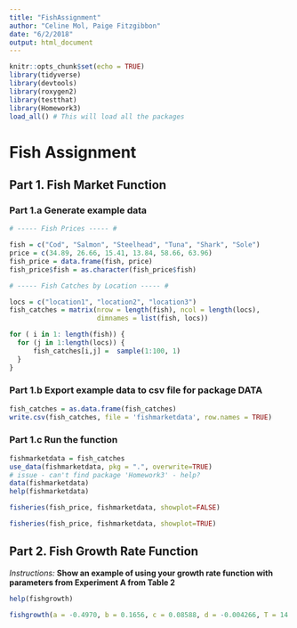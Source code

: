 ```yaml
---
title: "FishAssignment"
author: "Celine Mol, Paige Fitzgibbon"
date: "6/2/2018"
output: html_document
---
```


```r
knitr::opts_chunk$set(echo = TRUE)
library(tidyverse)
library(devtools)
library(roxygen2)
library(testthat)
library(Homework3)
load_all() # This will load all the packages
```

# Fish Assignment

## Part 1. Fish Market Function

### Part 1.a Generate example data

```r
# ----- Fish Prices ----- #

fish = c("Cod", "Salmon", "Steelhead", "Tuna", "Shark", "Sole")
price = c(34.89, 26.66, 15.41, 13.84, 58.66, 63.96)
fish_price = data.frame(fish, price)
fish_price$fish = as.character(fish_price$fish)

# ----- Fish Catches by Location ----- # 

locs = c("location1", "location2", "location3")
fish_catches = matrix(nrow = length(fish), ncol = length(locs), 
                      dimnames = list(fish, locs)) 

for ( i in 1: length(fish)) {
  for (j in 1:length(locs)) {
      fish_catches[i,j] =  sample(1:100, 1)
  }
}

```

### Part 1.b Export example data to csv file for package DATA

```r
fish_catches = as.data.frame(fish_catches)
write.csv(fish_catches, file = 'fishmarketdata', row.names = TRUE)
```

### Part 1.c Run the function

```r
fishmarketdata = fish_catches
use_data(fishmarketdata, pkg = ".", overwrite=TRUE)
# issue - can't find package 'Homework3' - help?
data(fishmarketdata)
help(fishmarketdata)

fisheries(fish_price, fishmarketdata, showplot=FALSE)

fisheries(fish_price, fishmarketdata, showplot=TRUE)
```

## Part 2. Fish Growth Rate Function
*Instructions:*
**Show an example of using your growth rate function with parameters from Experiment A from Table 2**

```r
help(fishgrowth)

fishgrowth(a = -0.4970, b = 0.1656, c = 0.08588, d = -0.004266, T = 14.3)


```





